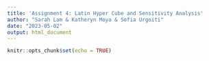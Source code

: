 ```yaml
---
title: 'Assignment 4: Latin Hyper Cube and Sensitivity Analysis'
author: "Sarah Lam & Katheryn Moya & Sofia Urgoiti"
date: "2023-05-02"
output: html_document
---
```


```r
knitr::opts_chunk$set(echo = TRUE)
```

